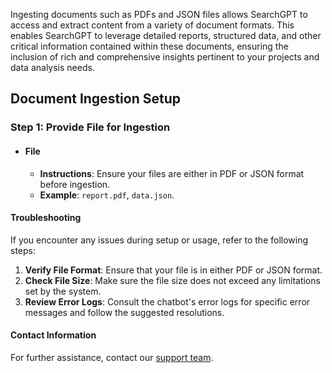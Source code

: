 Ingesting documents such as PDFs and JSON files allows SearchGPT to access and extract content from a variety of document formats. This enables SearchGPT to leverage detailed reports, structured data, and other critical information contained within these documents, ensuring the inclusion of rich and comprehensive insights pertinent to your projects and data analysis needs.

## Document Ingestion Setup

### Step 1: Provide File for Ingestion
- #### File
   - **Instructions**: Ensure your files are either in PDF or JSON format before ingestion.
   - **Example**: `report.pdf`, `data.json`.


#### Troubleshooting
If you encounter any issues during setup or usage, refer to the following steps:

1. **Verify File Format**: Ensure that your file is in either PDF or JSON format.
2. **Check File Size**: Make sure the file size does not exceed any limitations set by the system.
3. **Review Error Logs**: Consult the chatbot's error logs for specific error messages and follow the suggested resolutions.


#### Contact Information
For further assistance, contact our [support team](mailto:team@nextai.co.in).
